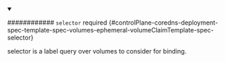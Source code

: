 


<details className="config-field" data-expandable="true" open>
<summary>

############ `selector` <span className="config-field-required" data-required="false">required</span> <span className="config-field-type"></span> <span className="config-field-default"></span> <span className="config-field-enum"></span> {#controlPlane-coredns-deployment-spec-template-spec-volumes-ephemeral-volumeClaimTemplate-spec-selector}

selector is a label query over volumes to consider for binding.

</summary>

<PartialSelectorreference />


</details>

